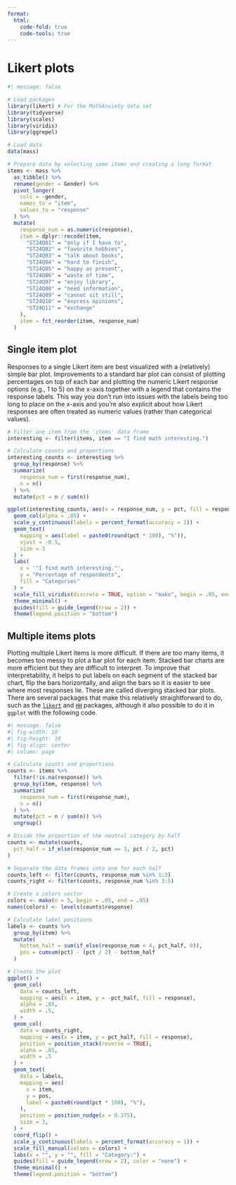 ```yaml
---
format:
  html:
    code-fold: true
    code-tools: true
---
```


# Likert plots

```r
#| message: false

# Load packages
library(likert) # For the MathAnxiety data set
library(tidyverse)
library(scales)
library(viridis)
library(ggrepel)

# Load data
data(mass)

# Prepare data by selecting some items and creating a long format
items <- mass %>%
  as_tibble() %>%
  rename(gender = Gender) %>%
  pivot_longer(
    cols = -gender, 
    names_to = "item", 
    values_to = "response"
  ) %>%
  mutate(
    response_num = as.numeric(response),
    item = dplyr::recode(item, 
      "ST24Q01" = "only if I have to",
      "ST24Q02" = "favorite hobbies",
      "ST24Q03" = "talk about books",
      "ST24Q04" = "hard to finish",
      "ST24Q05" = "happy as present",
      "ST24Q06" = "waste of time",
      "ST24Q07" = "enjoy library",
      "ST24Q08" = "need information",
      "ST24Q09" = "cannot sit still",
      "ST24Q10" = "express opinions",
      "ST24Q11" = "exchange"
    ),
    item = fct_reorder(item, response_num)
  )
```

## Single item plot

Responses to a single Likert item are best visualized with a (relatively) simple bar plot. Improvements to a standard bar plot can consist of plotting percentages on top of each bar and plotting the numeric Likert response options (e.g., 1 to 5) on the x-axis together with a legend that contains the response labels. This way you don't run into issues with the labels being too long to place on the x-axis and you're also explicit about how Likert responses are often treated as numeric values (rather than categorical values).

```r
# Filter one item from the 'items' data frame
interesting <- filter(items, item == "I find math interesting.")

# Calculate counts and proportions
interesting_counts <- interesting %>%
  group_by(response) %>%
  summarize(
    response_num = first(response_num),
    n = n()
  ) %>%
  mutate(pct = n / sum(n))

ggplot(interesting_counts, aes(x = response_num, y = pct, fill = response)) +
  geom_col(alpha = .85) +
  scale_y_continuous(labels = percent_format(accuracy = 1)) +
  geom_text(
    mapping = aes(label = paste0(round(pct * 100), "%")), 
    vjust = -0.5, 
    size = 3
  ) +
  labs(
    x = '"I find math interesting."', 
    y = "Percentage of respondents", 
    fill = "Categories"
  ) +
  scale_fill_viridis(discrete = TRUE, option = "mako", begin = .05, end = .95) +
  theme_minimal() +
  guides(fill = guide_legend(nrow = 2)) +
  theme(legend.position = "bottom")
```

## Multiple items plots

Plotting multiple Likert items is more difficult. If there are too many items, it becomes too messy to plot a bar plot for each item. Stacked bar charts are more efficient but they are difficult to interpret. To improve that interpretability, it helps to put labels on each segment of the stacked bar chart, flip the bars horizontally, and align the bars so it is easier to see where most responses lie. These are called diverging stacked bar plots. There are several packages that make this relatively straightforward to do, such as the [`likert`](https://github.com/jbryer/likert "likert R package") and [`HH`](https://cran.r-project.org/web/packages/HH/index.html "HH R package") packages, although it also possible to do it in `ggplot` with the following code.

```r
#| message: false
#| fig-width: 10
#| fig-height: 10
#| fig-align: center
#| column: page

# Calculate counts and proportions
counts <- items %>% 
  filter(!is.na(response)) %>%
  group_by(item, response) %>%
  summarize(
    response_num = first(response_num),
    n = n()
  ) %>%
  mutate(pct = n / sum(n)) %>%
  ungroup()

# Divide the proportion of the neutral category by half
counts <- mutate(counts, 
  pct_half = if_else(response_num == 3, pct / 2, pct)
)

# Separate the data frames into one for each half
counts_left <- filter(counts, response_num %in% 1:3) 
counts_right <- filter(counts, response_num %in% 3:5) 

# Create a colors vector
colors <- mako(n = 5, begin = .05, end = .95)
names(colors) <- levels(counts$response)

# Calculate label positions
labels <- counts %>%
  group_by(item) %>%
  mutate(
    bottom_half = sum(if_else(response_num < 4, pct_half, 0)),
    pos = cumsum(pct) - (pct / 2) - bottom_half
  )

# Create the plot
ggplot() +
  geom_col(
    data = counts_left,
    mapping = aes(x = item, y = -pct_half, fill = response), 
    alpha = .85,
    width = .5,
  ) +
  geom_col(
    data = counts_right, 
    mapping = aes(x = item, y = pct_half, fill = response), 
    position = position_stack(reverse = TRUE),
    alpha = .85,
    width = .5
  ) +
  geom_text(
    data = labels, 
    mapping = aes(
      x = item, 
      y = pos, 
      label = paste0(round(pct * 100), "%"),
    ),
    position = position_nudge(x = 0.375),
    size = 3,
  ) +
  coord_flip() +
  scale_y_continuous(labels = percent_format(accuracy = 1)) +
  scale_fill_manual(values = colors) +
  labs(x = "", y = "", fill = "Category:") +
  guides(fill = guide_legend(nrow = 2), color = "none") +
  theme_minimal() +
  theme(legend.position = "bottom")
```
